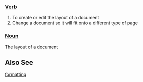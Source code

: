 ===[[Verb]]===
# To create or edit the layout of a document
# Change a document so it will fit onto a different type of page
===[[Noun]]===
The layout of a document 

==Also See==
[[formatting]]